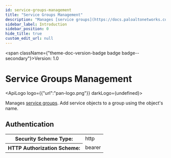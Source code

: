 ```yaml
---
id: service-groups-management
title: "Service Groups Management"
description: "Manages [service groups](https://docs.paloaltonetworks.com/network-security/security-policy/objects/service-groups). Add service objects to a group using the object's name."
sidebar_label: Introduction
sidebar_position: 0
hide_title: true
custom_edit_url: null
---
```



<span className={"theme-doc-version-badge badge badge--secondary"}>Version: 1.0</span>

<h1 className={"openapi__heading"}>Service Groups Management</h1>

<ApiLogo logo={{"url":"pan-logo.png"}} darkLogo={undefined}></ApiLogo>

Manages [service groups](https://docs.paloaltonetworks.com/network-security/security-policy/objects/service-groups). Add service objects to a group using the object's name.


<div style={{"marginBottom":"2rem"}}><h2 id={"authentication"} style={{"marginBottom":"1rem"}}>Authentication</h2><SchemaTabs className={"openapi-tabs__security-schemes"}><TabItem label={"HTTP: Bearer Auth"} value={"Bearer"}><div><table><tbody><tr><th>Security Scheme Type:</th><td>http</td></tr><tr><th>HTTP Authorization Scheme:</th><td>bearer</td></tr></tbody></table></div></TabItem></SchemaTabs></div>
      